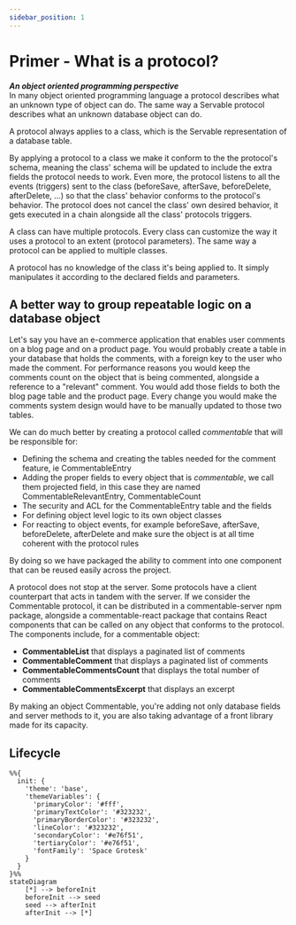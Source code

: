 ```yaml
---
sidebar_position: 1
---
```


# Primer - What is a protocol?

***An object oriented programming perspective*** <br />
In many object oriented programming language a protocol describes what an unknown type of object can do. The same way a Servable protocol describes what an unknown database object can do. 

A protocol always applies to a class, which is the Servable representation of a database table.

By applying a protocol to a class we make it conform to the the protocol's schema, meaning the class' schema will be updated to include the extra fields the protocol needs to work. Even more, the protocol listens to all the events (triggers) sent to the class (beforeSave, afterSave, beforeDelete, afterDelete, ...) so that the class' behavior conforms to the protocol's behavior. The protocol does not cancel the class' own desired behavior, it gets executed in a chain alongside all the class' protocols triggers.

A class can have multiple protocols.
Every class can customize the way it uses a protocol to an extent (protocol parameters).
The same way a protocol can be applied to multiple classes.

A protocol has no knowledge of the class it's being applied to. It simply manipulates it according to the declared fields and parameters.


## A better way to group repeatable logic on a database object
Let's say you have an e-commerce application that enables user comments on a blog page and on a product page. You would probably create a table in your database that holds the comments, with a foreign key to the user who made the comment. For performance reasons you would keep the comments count on the object that is being commented, alongside a reference to a "relevant" comment. You would add those fields to both the blog page table and the product page. Every change you would make the comments system design would have to be manually updated to those two tables.

We can do much better by creating a protocol called *commentable* that will be responsible for:

- Defining the schema and creating the tables needed for the comment feature, ie CommentableEntry
- Adding the proper fields to every object that is *commentable*, we call them projected field, in this case they are named CommentableRelevantEntry, CommentableCount
- The security and ACL for the CommentableEntry table and the fields 
- For defining object level logic to its own object classes
- For reacting to object events, for example beforeSave, afterSave, beforeDelete, afterDelete and make sure the object is at all time coherent with the protocol rules

By doing so we have packaged the ability to comment into one component that can be reused easily across the project.

A protocol does not stop at the server. Some protocols have a client counterpart that acts in tandem with the server. If we consider the Commentable protocol, it can be distributed in a commentable-server npm package, alongside a commentable-react package that contains React components that can be called on any object that conforms to the protocol. The components include, for a commentable object:
- **CommentableList** that displays a paginated list of comments 
- **CommentableComment** that displays a paginated list of comments
- **CommentableCommentsCount** that displays the total number of comments 
- **CommentableCommentsExcerpt** that displays an excerpt

By making an object Commentable, you're adding not only database fields and server methods to it, you are also taking advantage of a front library made for its capacity.


<div className=''>
<Widget protocolId={'emailable'} />
</div>
<div className='mt-10'>
    <Widget protocolId={'publishable'} size={'m'} />
</div>

## Lifecycle
```mermaid
%%{
  init: {
    'theme': 'base',
    'themeVariables': {
      'primaryColor': '#fff',
      'primaryTextColor': '#323232',
      'primaryBorderColor': '#323232',
      'lineColor': '#323232',
      'secondaryColor': '#e76f51',
      'tertiaryColor': '#e76f51',
      'fontFamily': 'Space Grotesk'        
    }
  }
}%%
stateDiagram
    [*] --> beforeInit
    beforeInit --> seed
    seed --> afterInit
    afterInit --> [*]
```